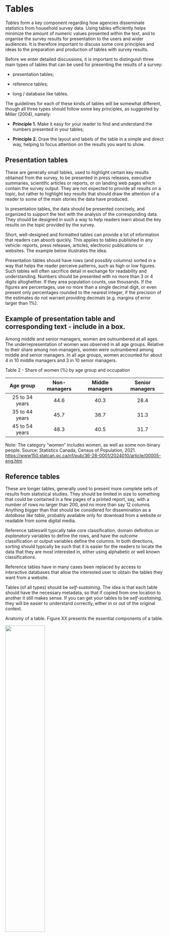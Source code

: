 # Tables

*Tables* form a key component regarding how agencies disseminate statistics from household survey data. Using tables efficiently helps minimize the amount of numeric values presented within the text, and to organise the survey results for presentation to the users and wider audiences. It is therefore important to discuss some core principles and ideas to the preparation and production of tables with survey results.

Before we enter detailed discussions, it is important to distinguish three main types of tables that can be used for presenting the results of a survey:

-   presentation tables;

-   reference tables;

-   long / database like tables.

The guidelines for each of these kinds of tables will be somewhat different, though all three types should follow some key principles, as suggested by Miller (2004), namely:

-   **Principle 1.** Make it easy for your reader to find and understand the numbers presented in your tables;

-   **Principle 2.** Draw the layout and labels of the table in a simple and direct way, helping to focus attention on the results you want to show.

## Presentation tables

These are generally small tables, used to highlight certain key results obtained from the survey, to be presented in press releases, executive summaries, scientific articles or reports, or on landing web pages which contain the survey output. They are not expected to provide all results on a topic, but rather to highlight key results that should draw the attention of a reader to some of the main stories the data have produced.

In presentation tables, the data should be presented concisely, and organized to support the text with the analysis of the corresponding data. They should be designed in such a way to help readers learn about the key results on the topic provided by the survey.

Short, well-designed and formatted tables can provide a lot of information that readers can absorb quickly. This applies to tables published in any vehicle: reports, press releases, articles, electronic publications or websites. The example below illustrates the idea.

Presentation tables should have rows (and possibly columns) sorted in a way that helps the reader perceive patterns, such as high or low figures. Such tables will often sacrifice detail in exchange for readability and understanding. Numbers should be presented with no more than 3 or 4 digits altoghether. If they area population counts, use thousands. If the figures are percentages, use no more than a single decimal digit, or even present only percentages rounded to the nearest integer, if the precision of the estimates do not warrant providing decimals (e.g. margins of error larger than 1%).

## Example of presentation table and corresponding text - include in a box.

Among middle and senior managers, women are outnumbered at all ages. The underrepresentation of women was observed in all age groups. Relative to their share among non-managers, women were outnumbered among middle and senior managers. In all age groups, women accounted for about 4 in 10 middle managers and 3 in 10 senior managers.

Table 2 - Share of women (%) by age group and occupation

|   Age group    | Non-managers | Middle managers | Senior managers |
|:--------------:|:------------:|:---------------:|:---------------:|
| 25 to 34 years |     44.6     |      40.3       |      28.4       |
| 35 to 44 years |     45.7     |      38.7       |      31.3       |
| 45 to 54 years |     48.3     |      40.5       |      31.7       |

Note: The category "women" includes women, as well as some non-binary people. Source: Statistics Canada, Census of Population, 2021. <https://www150.statcan.gc.ca/n1/pub/36-28-0001/2024010/article/00005-eng.htm>

## Reference tables

These are longer tables, generally used to present more complete sets of results from statistical studies. They should be limited in size to something that could be contained in a few pages of a printed report, say, with a number of rows no larger than 200, and no more than say 12 columns. Anything bigger than that should be considered for dissemination as a *database like table*, probably available only for download from a website or readable from some digital media.

Reference tableswill typically take core classification, domain definition or *explanatory* variables to define the rows, and have the *outcome* classification or output variables define the columns. In both directions, sorting should typically be such that it is easier for the readers to locate the data that they are most interested in, either using alphabetic or well known classifications.

Reference tables have in many cases been replaced by access to interactive databases that allow the interested user to obtain the tables they want from a website.

Tables (of all types) should be *self-sustaining*. The idea is that each table should have the necessary metadata, so that if copied from one location to another it still makes sense. If you can get your tables to be *self-sustaining*, they will be easier to understand correctly, either in or out of the original context.

Anatomy of a table. Figure XX presents the essential components of a table.

![](pics/Table1.jpg){fig-align="center" width="50%"}

The title (and optional subtitle) of a table must provide a clear and precise indication of the data that will be presented in the table. These elements, combined, must answer the questions about what, where and when regarding the data to be presented inside the table. Be concise and avoid using verbs.

Column header elements should identify the data that is displayed in each column of the table. They must also provide much of the relevant metadata: unit of measurement, time period, geographical area, etc.

Stub elements, provided as the first column in the table, should identify the data that is displayed in each row of the table.

The source of the data must always be provided at the bottom of the table, and must indicate the organization responsible and the name of the survey or study that produced the results contained in the table. The omission of the citation of the source prevents the reader from seeking more information about the data presented, and should be avoided.

The Notes are optional, but they can be used to provide additional details about the data as needed to understand and use it correctly. Avoid using long texts, which if needed, would be better placed in a document that is then cited in the Notes section. If there is more than one Note, number sequentially, and use the numbers to indicate the corresponding calls inside the table. Make sure that the calls to Notes are sufficiently distinct from the actual figures / numbers inside te table to avoid confusion.

The Data is the most important piece of information that the user expects to get from the table. Therefore, it is essential to present them in a way that is easy to extract the relevant information. For some tables, depending on the message you want to convey, it may be easier to search for information by rows or columns. This should be the most important consideration when deciding whether to present the table in portrait or landscape orientation. Dividing lines, dotted lines, shading, and even spacing can be helpful in guiding the reader to read the table in the 'right' direction.

Some basic rules for presenting the data include:

-   Use similar spacing for columns whenever possible;
-   Avoid any unnecessary text;
-   The width of the table should be only the width necessary to present the data, and not the entire width of the available space;
-   Time series data should be presented in chronological order – for reference tables, in ascending order; for presentation tables, this order can be reverse or descending to display the most recent data first;
-   Data on categorical variables should be presented using standard classifications; in reference tables, categories should be ordered according to the standard classification; in presentation tables, they can be presented in (descending) order of frequency to highlight the most frequent categories first;
-   Use as few decimal places as possible;
-   Use thousands separators; space is a better separator because it does not vary with the decimal separator according to language;
-   Always align the numbers to the right, ensuring that the decimal separator (comma or period, depending on the language) are aligned;
-   Never center the values unless they all have the same number of digits;
-   Do not leave blank cells on the table; missing values or 'not applicable' situations must be identified with an appropriate symbol;
-   Round the data to units that make sense in each case; aim for providing 3 or 4 significant digits in presentation tables;
-   Rounding is also useful when the data is not very accurate, but be careful not to lose precision.

The recommendations provided here to reference tables should also apply to longer tables provided as databases, but these can have additional resources if they are embedded on websites. For example, there may be support for users to sort tables using the values in each column, which would be useful for large tables where the user may be looking for the higher (or lower) values in a given column.


## Dealing with Suppression of Low-Quality Estimates


National Statistical Offices routinely produce descriptive statistics, such as totals, averages, proportions, and ratios, based on survey data. These statistics provide valuable insights into key characteristics of the population, such as income levels, employment rates, or access to education. To ensure this information reaches a wide audience, NSOs often use a variety of dissemination channels, including:

- **Public Reports**: Comprehensive reports summarizing key findings from household surveys.
- **Online Platforms**: Interactive data visualization tools and downloadable datasets on official websites.
- **Press Releases**: Brief summaries of major findings designed to capture public and media attention.

These dissemination efforts aim to make the data understandable and actionable for policymakers, researchers, and the general public. When publishing tables of results, NSOs strive for clarity and usability. Tables are typically organized to highlight trends, comparisons, and distributions of key variables. Common features of published tables include:

- **Aggregated Data**: Grouping data by categories like age, gender, region, or socioeconomic status.
- **Confidence Intervals**: Including measures of uncertainty to provide context for the estimates.
- **Metadata**: Offering detailed explanations of the data collection methods, definitions, and limitations.

By presenting data in a user-friendly format, NSOs ensure their publications are accessible to a diverse audience.

Not all estimates derived from survey data meet the necessary quality standards for publication. Estimates may be suppressed if they are based on small sample sizes, have high variance, or are otherwise unreliable. NSOs use established criteria to determine when suppression is necessary, ensuring that the released data maintains its credibility. To address this issue we can use the following approaches:

1. **Quality Thresholds**: NSOs set predefined thresholds for measures like the coefficient of variation (CV) or standard errors.
2. **Flagging and Suppression**: Estimates that fall below these thresholds are either flagged with warnings about their reliability or omitted entirely from published tables.
3. **Transparency**: NSOs provide clear documentation explaining why certain estimates are suppressed, maintaining transparency and trust.

